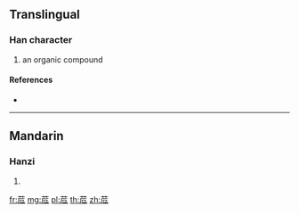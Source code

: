 {{character info/new}}
==Translingual==

===Han character===
{{Han char|rn=140|rad=艸|as=04|sn=10|four=|canj=TMSU}}

# an organic compound

====References====
* {{Han ref|kx=1022.181|hdz=53179.110|uh=82CA|ud=33482}}

----

==Mandarin==

===Hanzi===
{{cmn-hanzi|pin=[[è]] ([[e4]])|wg=o<sup>4</sup>}}

# {{defn|lang=cmn|sort=艸04}}

[[fr:苊]]
[[mg:苊]]
[[pl:苊]]
[[th:苊]]
[[zh:苊]]